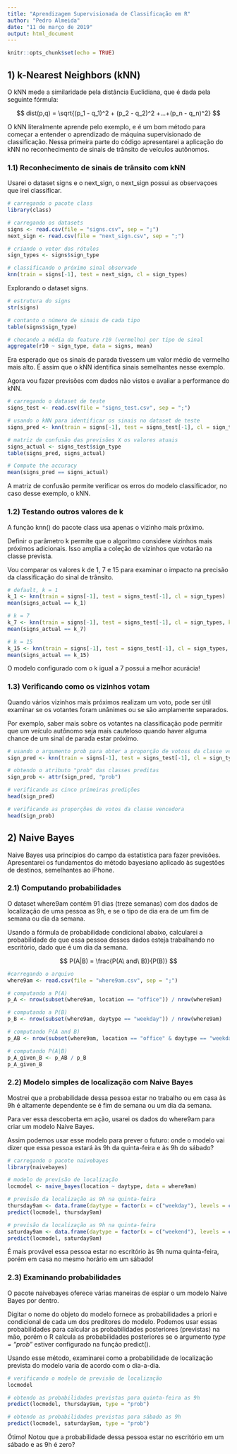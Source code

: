 ---
title: "Aprendizagem Supervisionada de Classificação em R"
author: "Pedro Almeida"
date: "11 de março de 2019"
output: html_document
---

```{r setup, include=FALSE}
knitr::opts_chunk$set(echo = TRUE)
```

## 1) k-Nearest Neighbors (kNN)

O kNN mede a similaridade pela distância Euclidiana, que é dada pela seguinte fórmula:

$$ dist(p,q) = \sqrt{(p_1 - q_1)^2 + (p_2 - q_2)^2 +...+(p_n - q_n)^2} $$

O kNN literalmente aprende pelo exemplo, e é um bom método para começar a entender o aprendizado de máquina supervisionado de classificação. Nessa primeira parte do código apresentarei a aplicação do kNN no reconhecimento de sinais de trânsito de veículos autônomos.

### 1.1) Reconhecimento de sinais de trânsito com kNN

Usarei o dataset signs e o next_sign, o next_sign possui as observaçoes que irei classificar.

```{r, message=FALSE, warning=FALSE}

# carregando o pacote class
library(class)

# carregando os datasets
signs <- read.csv(file = "signs.csv", sep = ";")
next_sign <- read.csv(file = "next_sign.csv", sep = ";")

# criando o vetor dos rótulos
sign_types <- signs$sign_type

# classificando o próximo sinal observado
knn(train = signs[-1], test = next_sign, cl = sign_types)

```

Explorando o dataset signs.

```{r, message=FALSE, warning=FALSE}

# estrutura do signs
str(signs)

# contanto o número de sinais de cada tipo
table(signs$sign_type)

# checando a média da feature r10 (vermelho) por tipo de sinal
aggregate(r10 ~ sign_type, data = signs, mean)

```

Era esperado que os sinais de parada tivessem um valor médio de vermelho mais alto. É assim que o kNN identifica sinais semelhantes nesse exemplo.

Agora vou fazer previsões com dados não vistos e avaliar a performance do kNN. 

```{r, message=FALSE, warning=FALSE}

# carregando o dataset de teste
signs_test <- read.csv(file = "signs_test.csv", sep = ";")

# usando o kNN para identificar os sinais no dataset de teste
signs_pred <- knn(train = signs[-1], test = signs_test[-1], cl = sign_types)

# matriz de confusão das previsões X os valores atuais
signs_actual <- signs_test$sign_type
table(signs_pred, signs_actual)

# Compute the accuracy
mean(signs_pred == signs_actual)

```

A matriz de confusão permite verificar os erros do modelo classificador, no caso desse exemplo, o kNN.

### 1.2) Testando outros valores de k

A função knn() do pacote class usa apenas o vizinho mais próximo.

Definir o parâmetro k permite que o algoritmo considere vizinhos mais próximos adicionais. Isso amplia a coleção de vizinhos que votarão na classe prevista.

Vou comparar os valores k de 1, 7 e 15 para examinar o impacto na precisão da classificação do sinal de trânsito.

```{r, message=FALSE, warning=FALSE}

# default, k = 1
k_1 <- knn(train = signs[-1], test = signs_test[-1], cl = sign_types)
mean(signs_actual == k_1)

# k = 7
k_7 <- knn(train = signs[-1], test = signs_test[-1], cl = sign_types, k = 7)
mean(signs_actual == k_7)

# k = 15
k_15 <- knn(train = signs[-1], test = signs_test[-1], cl = sign_types, k = 15)
mean(signs_actual == k_15)

```

O modelo configurado com o k igual a 7 possui a melhor acurácia!

### 1.3) Verificando como os vizinhos votam

Quando vários vizinhos mais próximos realizam um voto, pode ser útil examinar se os votantes foram unânimes ou se são amplamente separados.

Por exemplo, saber mais sobre os votantes na classificação pode permitir que um veículo autônomo seja mais cauteloso quando haver alguma chance de um sinal de parada estar próximo.

```{r, message=FALSE, warning=FALSE}

# usando o argumento prob para obter a proporção de votoss da classe vencedora
sign_pred <- knn(train = signs[-1], test = signs_test[-1], cl = sign_types, k = 7, prob = TRUE)

# obtendo o atributo "prob" das classes preditas
sign_prob <- attr(sign_pred, "prob")

# verificando as cinco primeiras predições
head(sign_pred)

# verificando as proporções de votos da classe vencedora
head(sign_prob)

```

## 2) Naive Bayes

Naive Bayes usa princípios do campo da estatística para fazer previsões. Apresentarei os fundamentos do método bayesiano aplicado às sugestões de destinos, semelhantes ao iPhone.

### 2.1) Computando probabilidades

O dataset where9am contém 91 dias (treze semanas) com dos dados de localização de uma pessoa as 9h, e se o tipo de dia era  de um fim de semana ou dia da semana.

Usando a fórmula de probabilidade condicional abaixo, calcularei a probabilidade de que essa pessoa desses dados esteja trabalhando no escritório, dado que é um dia da semana.

$$ P(A|B) = \frac{P(A\ and\ B)}{P(B)} $$

```{r, message=FALSE, warning=FALSE}

#carregando o arquivo
where9am <- read.csv(file = "where9am.csv", sep = ";")

# computando a P(A) 
p_A <- nrow(subset(where9am, location == "office")) / nrow(where9am)

# computando a P(B)
p_B <- nrow(subset(where9am, daytype == "weekday")) / nrow(where9am)

# computando P(A and B)
p_AB <- nrow(subset(where9am, location == "office" & daytype == "weekday")) / nrow(where9am)

# computando P(A|B)
p_A_given_B <- p_AB / p_B
p_A_given_B

```

### 2.2) Modelo simples de localização com Naive Bayes 

Mostrei que a probabilidade dessa pessoa estar no trabalho ou em casa às 9h é altamente dependente se é fim de semana ou um dia da semana.

Para ver essa descoberta em ação, usarei os dados do where9am para criar um modelo Naive Bayes.

Assim podemos usar esse modelo para prever o futuro: onde o modelo vai dizer que essa pessoa estará às 9h da quinta-feira e às 9h do sábado?

```{r, message=FALSE, warning=FALSE}

# carregando o pacote naivebayes
library(naivebayes)

# modelo de previsão de localização
locmodel <- naive_bayes(location ~ daytype, data = where9am)

# previsão da localização as 9h na quinta-feira
thursday9am <- data.frame(daytype = factor(x = c("weekday"), levels = c("weekday", "weekend")))
predict(locmodel, thursday9am)

# previsão da localização as 9h na quinta-feira
saturday9am <- data.frame(daytype = factor(x = c("weekend"), levels = c("weekday", "weekend")))
predict(locmodel, saturday9am)

```

É mais provável essa pessoa estar no escritório às 9h numa quinta-feira, porém em casa no mesmo horário em um sábado!

### 2.3) Examinando probabilidades

O pacote naivebayes oferece várias maneiras de espiar o um modelo Naive Bayes por dentro.

Digitar o nome do objeto do modelo fornece as probabilidades a priori e condicional de cada um dos preditores do modelo. Podemos usar essas probabilidades para calcular as probabilidades posteriores (previstas) na mão, porém o R calcula as probabilidades posteriores se o argumento *type = "prob"* estiver configurado na função predict().

Usando esse método, examinarei como a probabilidade de localização prevista do modelo varia de acordo com o dia-a-dia.

```{r, message=FALSE, warning=FALSE}

# verificando o modelo de previsão de localização
locmodel

# obtendo as probabilidades previstas para quinta-feira as 9h
predict(locmodel, thursday9am, type = "prob")

# obtendo as probabilidades previstas para sábado as 9h
predict(locmodel, saturday9am, type = "prob")

```

Ótimo! Notou que a probabilidade dessa pessoa estar no escritório em um sábado e as 9h é zero?